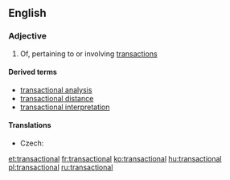 ==English==

===Adjective===
{{en-adj}}

# Of, pertaining to or involving [[transaction]]s

====Derived terms====
*[[transactional analysis]]
*[[transactional distance]]
*[[transactional interpretation]]

====Translations====
{{trans-top|of, pertaining to or involving transactions}}
* Czech: {{t-|cs|transakční}}
{{trans-mid}}
{{trans-bottom}}

[[et:transactional]]
[[fr:transactional]]
[[ko:transactional]]
[[hu:transactional]]
[[pl:transactional]]
[[ru:transactional]]